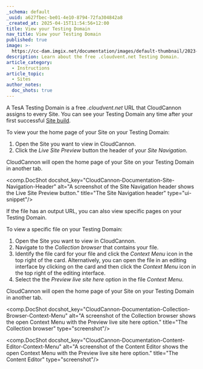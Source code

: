 ```yaml
---
_schema: default
_uuid: a627fbec-be01-4e10-8794-72fa304842a8
_created_at: 2025-04-15T11:54:56+12:00
title: View your Testing Domain
nav_title: View your Testing Domain
published: true
image: >-
  https://cc-dam.imgix.net/documentation/images/default-thumbnail/2023-Q4/CloudCannon-Documentation-Thumbnail.png
description: Learn about the free .cloudvent.net Testing Domain.
article_category:
  - Instructions
article_topic:
  - Sites
author_notes:
  doc_shots: true
---
```

A TesA Testing Domain is a free *.cloudvent.net* URL that CloudCannon assigns to every Site. You can see your Testing Domain any time after your first successful [Site build](/documentation/articles/what-is-a-site-build/).

To view your the home page of your Site on your Testing Domain:

1. Open the Site you want to view in CloudCannon.
2. Click the *Live Site Preview* button the header of your *Site Navigation*.

CloudCannon will open the home page of your Site on your Testing Domain in another tab.

<comp.DocShot docshot_key="CloudCannon-Documentation-Site-Navigation-Header" alt="A screenshot of the Site Navigation header shows the Live Site Preview button." title="The Site Navigation header" type="ui-snippet"/>

If the file has an output URL, you can also view specific pages on your Testing Domain.

To view a specific file on your Testing Domain:

1. Open the Site you want to view in CloudCannon.
2. Navigate to the *Collection browser* that contains your file.
3. Identify the file card for your file and click the *Context Menu* icon in the top right of the card. Alternatively, you can open the file in an editing interface by clicking on the card and then click the *Context Menu* icon in the top right of the editing interface.
4. Select the the *Preview live site here* option in the file *Context Menu*.

CloudCannon will open the home page of your Site on your Testing Domain in another tab.

<comp.DocShot docshot_key="CloudCannon-Documentation-Collection-Browser-Context-Menu" alt="A screenshot of the Collection browser shows the open Context Menu with the Preview live site here option." title="The Collection browser" type="screenshot"/>

<comp.DocShot docshot_key="CloudCannon-Documentation-Content-Editor-Context-Menu" alt="A screenshot of the Content Editor shows the open Context Menu with the Preview live site here option." title="The Content Editor" type="screenshot"/>
